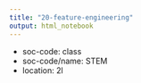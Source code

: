 ```yaml
---
title: "20-feature-engineering"
output: html_notebook
---
```



- soc-code: class
- soc-code/name: STEM
- location: 2l


